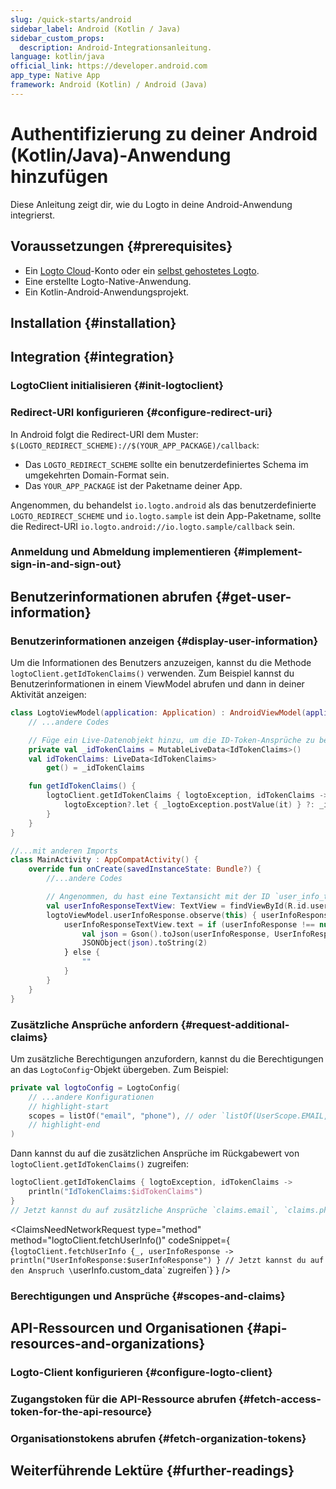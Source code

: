```yaml
---
slug: /quick-starts/android
sidebar_label: Android (Kotlin / Java)
sidebar_custom_props:
  description: Android-Integrationsanleitung.
language: kotlin/java
official_link: https://developer.android.com
app_type: Native App
framework: Android (Kotlin) / Android (Java)
---
```





# Authentifizierung zu deiner Android (Kotlin/Java)-Anwendung hinzufügen

Diese Anleitung zeigt dir, wie du Logto in deine Android-Anwendung integrierst.

<AndroidGuideTip />

## Voraussetzungen \{#prerequisites}

- Ein [Logto Cloud](https://cloud.logto.io)-Konto oder ein [selbst gehostetes Logto](/introduction/set-up-logto-oss).
- Eine erstellte Logto-Native-Anwendung.
- Ein Kotlin-Android-Anwendungsprojekt.

## Installation \{#installation}

<Installation />

## Integration \{#integration}

### LogtoClient initialisieren \{#init-logtoclient}

<InitLogtoClient />

### Redirect-URI konfigurieren \{#configure-redirect-uri}

<SignInFlowSummary />

<ConfigureRedirectUri
  figureSrc={redirectUriFigure}
  redirectUri="io.logto.android://io.logto.sample/callback"
/>

In Android folgt die Redirect-URI dem Muster: `$(LOGTO_REDIRECT_SCHEME)://$(YOUR_APP_PACKAGE)/callback`:

- Das `LOGTO_REDIRECT_SCHEME` sollte ein benutzerdefiniertes Schema im umgekehrten Domain-Format sein.
- Das `YOUR_APP_PACKAGE` ist der Paketname deiner App.

Angenommen, du behandelst `io.logto.android` als das benutzerdefinierte `LOGTO_REDIRECT_SCHEME` und `io.logto.sample` ist dein App-Paketname, sollte die Redirect-URI `io.logto.android://io.logto.sample/callback` sein.

### Anmeldung und Abmeldung implementieren \{#implement-sign-in-and-sign-out}

<ImplementSignInAndSignOut />

<Checkpoint />

## Benutzerinformationen abrufen \{#get-user-information}

### Benutzerinformationen anzeigen \{#display-user-information}

Um die Informationen des Benutzers anzuzeigen, kannst du die Methode `logtoClient.getIdTokenClaims()` verwenden. Zum Beispiel kannst du Benutzerinformationen in einem ViewModel abrufen und dann in deiner Aktivität anzeigen:

```kotlin title="LogtoModelView.kt"
class LogtoViewModel(application: Application) : AndroidViewModel(application) {
    // ...andere Codes

    // Füge ein Live-Datenobjekt hinzu, um die ID-Token-Ansprüche zu beobachten
    private val _idTokenClaims = MutableLiveData<IdTokenClaims>()
    val idTokenClaims: LiveData<IdTokenClaims>
        get() = _idTokenClaims

    fun getIdTokenClaims() {
        logtoClient.getIdTokenClaims { logtoException, idTokenClaims ->
            logtoException?.let { _logtoException.postValue(it) } ?: _idTokenClaims.postValue(idTokenClaims)
        }
    }
}
```

```kotlin title="MainActivity.kt"
//...mit anderen Imports
class MainActivity : AppCompatActivity() {
    override fun onCreate(savedInstanceState: Bundle?) {
        //...andere Codes

        // Angenommen, du hast eine Textansicht mit der ID `user_info_text_view` in deinem Layout
        val userInfoResponseTextView: TextView = findViewById(R.id.user_info_text_view)
        logtoViewModel.userInfoResponse.observe(this) { userInfoResponse ->
            userInfoResponseTextView.text = if (userInfoResponse !== null) {
                val json = Gson().toJson(userInfoResponse, UserInfoResponse::class.java)
                JSONObject(json).toString(2)
            } else {
                ""
            }
        }
    }
}
```

### Zusätzliche Ansprüche anfordern \{#request-additional-claims}

<FindUserInfoMissing method="logtoClient.getIdTokenClaims()" />

<ScopesAndClaimsIntroduction />

Um zusätzliche Berechtigungen anzufordern, kannst du die Berechtigungen an das `LogtoConfig`-Objekt übergeben. Zum Beispiel:

```kotlin title="LogtoViewModel.kt"
private val logtoConfig = LogtoConfig(
    // ...andere Konfigurationen
    // highlight-start
    scopes = listOf("email", "phone"), // oder `listOf(UserScope.EMAIL, UserScope.PHONE)`
    // highlight-end
)
```

Dann kannst du auf die zusätzlichen Ansprüche im Rückgabewert von `logtoClient.getIdTokenClaims()` zugreifen:

```kotlin
logtoClient.getIdTokenClaims { logtoException, idTokenClaims ->
    println("IdTokenClaims:$idTokenClaims")
}
// Jetzt kannst du auf zusätzliche Ansprüche `claims.email`, `claims.phone` usw. zugreifen.
```

<ClaimsNeedNetworkRequest
  type="method"
  method="logtoClient.fetchUserInfo()"
  codeSnippet={
    <CodeBlock
      language="kotlin"
      title="LogtoViewModel.kt"
    >{`logtoClient.fetchUserInfo {_, userInfoResponse ->
    println("UserInfoResponse:$userInfoResponse")
}
// Jetzt kannst du auf den Anspruch \`userInfo.custom_data\` zugreifen`}</CodeBlock>
  }
/>

### Berechtigungen und Ansprüche \{#scopes-and-claims}

<ScopesAndClaims />

## API-Ressourcen und Organisationen \{#api-resources-and-organizations}

<ApiResourcesDescription />

### Logto-Client konfigurieren \{#configure-logto-client}

<ConfigApiResources />

### Zugangstoken für die API-Ressource abrufen \{#fetch-access-token-for-the-api-resource}

<FetchAccessTokenForApiResources />

### Organisationstokens abrufen \{#fetch-organization-tokens}

<FetchOrganizationTokenForUser />

## Weiterführende Lektüre \{#further-readings}

<FurtherReadings />
